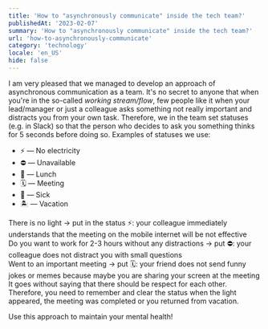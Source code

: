 ```yaml
---
title: 'How to "asynchronously communicate" inside the tech team?'
publishedAt: '2023-02-07'
summary: 'How to "asynchronously communicate" inside the tech team?'
url: 'how-to-asynchronously-communicate'
category: 'technology'
locale: 'en_US'
hide: false
---
```


I am very pleased that we managed to develop an approach of asynchronous communication as a team.
It's no secret to anyone that when you're in the so-called _working stream/flow_, few people like it when your lead/manager or just a colleague asks something not really important and distracts you from your own task.
Therefore, we in the team set statuses (e.g. in Slack) so that the person who decides to ask you something thinks for 5 seconds before doing so. Examples of statuses we use:

- ⚡️ — No electricity
- ⛔ — Unavailable
- 🍔 — Lunch
- 🗓 — Meeting
- 🤒 — Sick
- 🏝 — Vacation

There is no light → put in the status ⚡️: your colleague immediately understands that the meeting on the mobile internet will be not effective\
Do you want to work for 2-3 hours without any distractions → put ⛔: your colleague does not distract you with small questions\
Went to an important meeting → put 🗓: your friend does not send funny jokes or memes because maybe you are sharing your screen at the meeting\
It goes without saying that there should be respect for each other. Therefore, you need to remember and clear the status when the light appeared, the meeting was completed or you returned from vacation.

Use this approach to maintain your mental health!
